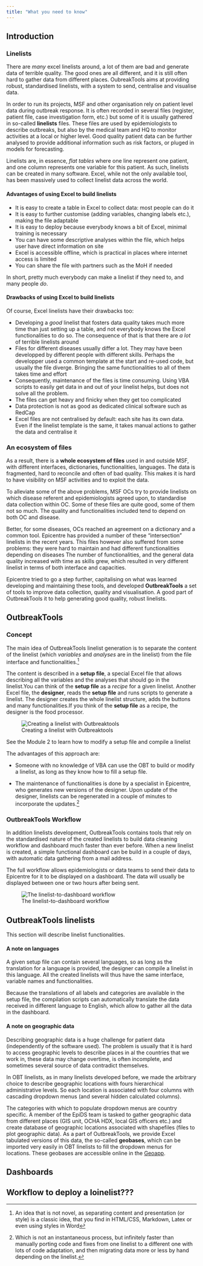 ```yaml
---
title: "What you need to know"
---
```


## Introduction

### Linelists

::: {.callout-tip title="Too Long; Did Not Read" collapse="true"}
There are *many* excel linelists around, a lot of them are bad and generate data of terrible quality. The good ones are all different, and it is still often hard to gather data from different places. OubreakTools aims at providing robust, standardised linelists, with a system to send, centralise and visualise data.
:::


In order to run its projects, MSF and other organisation rely on patient level data during outbreak response. It is often recorded in several files (register, patient file, case investigation form, etc.) but some of it is usually gathered in so-called **linelists** files. These files are used by epidemiologists to describe outbreaks, but also by the medical team and HQ to monitor activities at a local or higher level. Good quality patient data can be further analysed to provide additional information such as risk factors, or pluged in models for forecasting.

Linelists are, in essence, *flat tables* where one line represent one patient, and one column represents one variable for this patient. As such, linelists can be created in many software. Excel, while not the only available tool, has been massively used to collect linelist data across the world.

#### Advantages of using Excel to build linelists

- It is easy to create a table in Excel to collect data: most people can do it
- It is easy to further customise (adding variables, changing labels etc.), making the file adaptable
- It is easy to deploy because everybody knows a bit of Excel, minimal training is necessary
- You can have some descriptive analyses within the file, which helps user have direct information on site
- Excel is accessible offline, which is practical in places where internet access is limited
- You can share the file with partners such as the MoH if needed

In short, pretty much everybody can make a linelist if they need to, and many people *do*.

#### Drawbacks of using Excel to build linelists

Of course, Excel linelists have their drawbacks too:

- Developing a *good* linelist that fosters data quality takes much more time than just setting up a table, and not everybody knows the Excel functionalities to do so. The consequence of that is that there are *a lot* of terrible linelists around
- Files for different diseases usually differ a lot. They may have been developped by different people with different skills. Perhaps the developper used a common template at the start and re-used code, but usually the file diverge. Bringing the same functionalities to all of them takes time and effort
- Consequently, maintenance of the files is time consuming. Using VBA scripts to easily get data in and out of your linelist helps, but does not solve all the problem.
- The files can get heavy and finicky when they get too complicated
- Data protection is not as good as dedicated clinical software such as RedCap
- Excel files are not centralised by default: each site has its own data. Even if the linelist template is the same, it takes manual actions to gather the data and centralise it

### An ecosystem of files

As a result, there is a **whole ecosystem of files** used in and outside MSF, with different interfaces, dictionaries, functionalities, languages. The data is fragmented, hard to reconcile and often of bad quality. This makes it is hard to have visibility on MSF activities and to exploit the data.

To alleviate some of the above problems, MSF OCs try to provide linelists on which disease referent and epidemiologists agreed upon, to standardise data collection within OC. Some of these files are quite good, some of them not so much. The quality and functionalities included tend to depend on both OC and disease.

Better, for some diseases, OCs reached an agreement on a dictionary and a common tool. Epicentre has provided a number of these "intersection" linelists in the recent years. This files however also suffered from some problems: they were hard to maintain and had different functionalities depending on diseases [The number of functionalities, and the general data quality increased with time as skills grew, which resulted in very different linelist in terms of both interface and capacities]{.aside}. 

Epicentre tried to go a step further, capitalising on what was learned developing and maintaining these tools, and developed **OutbreakTools** a set of tools to improve data collection, quality and visualisation. A good part of OutbreakTools it to help generating good quality, robust linelists.


## OutbreakTools

### Concept

The main idea of OutbreakTools linelist generation is to separate the content of the linelist (which *variables* and *analyses* are in the linelist) from the file interface and functionalities.^[An idea that is not novel, as separating content and presentation (or style) is a classic idea, that you find in HTML/CSS, Markdown, Latex or even using styles in Word]

The content is described in a **setup file**, a special Excel file that allows describing all the variables and the analyses that should go in the linelist.[You can think of the **setup file** as a _recipe_ for a given linelist.]{.aside} Another Excel file, the **designer**, reads the **setup file** and runs scripts to generate a linelist. The designer creates the whole linelist structure, adds the buttons and many functionalities.[If you think of the **setup file** as a recipe, the designer is the food processor.]{.aside}

![Creating a linelist with Outbreaktools](images/002-img-obt-concept.png){fig-align="center" fig-alt="A diagram with three boxes illustrating the workflow to create a linelist, with a setup file and a designer file."}

::: {.callout-note}
See the Module 2 to learn how to modify a setup file and compile a linelist
:::

The advantages of this approach are: 

- Someone with no knowledge of VBA can use the OBT to build or modify a linelist, as long as they know how to fill a setup file. 

- The maintenance of functionalities is done by a specialist in Epicentre, who generates new versions of the designer. Upon update of the designer, linelists can be regenerated in a couple of minutes to incorporate the updates.^[Which is not an instantaneous process, but infinitely faster than manually porting code and fixes from one linelist to a different one with lots of code adaptation, and then migrating data more or less by hand depending on the linelist.]  
 

### OutbreakTools Workflow

In addition linelists development, OutbreakTools contains tools that rely on the standardised nature of the created linelists to build data cleaning workflow and dashboard much faster than ever before. When a new linelist is created, a simple functional dashboard can be build in a couple of days, with automatic data gathering from a mail address.


The full workflow allows epidemiologists or data teams to send their data to Epicentre for it to be displayed on a dashboard. The data will usually be displayed between one or two hours after being sent.
 

![The linelist-to-dashboard workflow](images/001-img-obt-workflow.png){fig-align="center" fig-alt="A diagram showing excel files being sent to Epicentre or partners. When the data is sent to Epicentre, the data is then sent to a dashboard.."}


## OutbreakTools linelists

This section will describe linelist functionalities.




#### A note on languages

A given setup file can contain several languages, so as long as the translation for a language is provided, the designer can compile a linelist in this language. All the created linelists will thus have the same interface, variable names and functionalities.

::: {.callout-note}
Because the translations of all labels and categories are available in the setup file, the compilation scripts can automatically translate the data received in different language to English, which allow to gather all the data in the dashboard.
:::


#### A note on geographic data

Describing geographic data is a huge challenge for patient data (independently of the software used). The problem is usually that it is hard to access geographic levels to describe places in al the countries that we work in, these data may change overtime, is often incomplete, and sometimes several source of data contradict themselves.

In OBT linelists, as in many linelists developed before, we made the arbitrary choice to describe geographic locations with fours hierarchical administrative levels. So each location is associated with four columns with cascading dropdown menus (and several hidden calculated columns). 

The categories with which to populate dropdown menus are country specific. A member of the EpiDS team is tasked to gather geographic data from different places (GIS unit, OCHA HDX, local GIS officers etc.) and create database of geographic locations associated with shapefiles (files to plot geographic data). As a part of OutbreakTools, we provide Excel tabulated versions of this data, the so-called **geobases**, which can be imported very easily in OBT linelists to fill the dropdown menus for locations. These geobases are accessible online in the [Geoapp](https://reports.msf.net/secure/app/outbreak-tools-geoapp).




## Dashboards

## Workflow to deploy a loinelist???